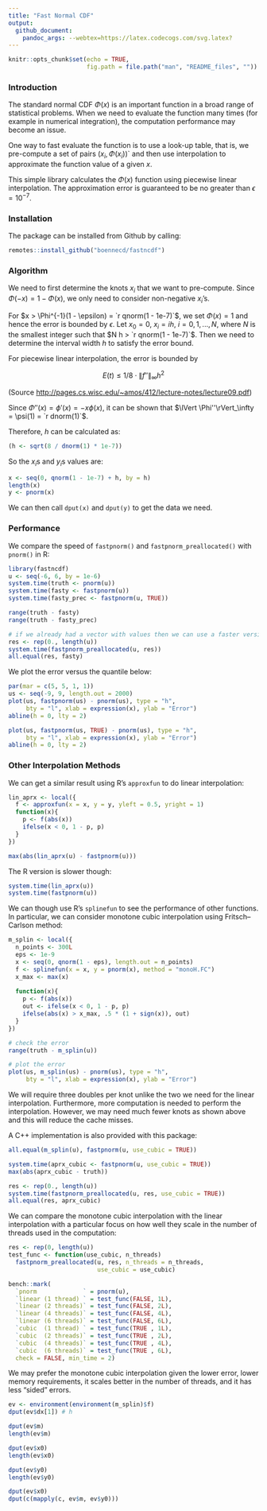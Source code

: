 ```yaml
---
title: "Fast Normal CDF"
output: 
  github_document:
    pandoc_args: --webtex=https://latex.codecogs.com/svg.latex?
---
```


```r
knitr::opts_chunk$set(echo = TRUE, 
                      fig.path = file.path("man", "README_files", ""))
```

### Introduction

The standard normal CDF $\Phi(x)$ is an important function in a broad range of
statistical problems. When we need to evaluate the function many times
(for example in numerical integration), the computation performance may become
an issue.

One way to fast evaluate the function is to use a look-up table, that is, 
we pre-compute a set of pairs $(x_i, \Phi(x_i))$` and then use interpolation
to approximate the function value of a given $x$.

This simple library calculates the $\Phi(x)$ function using piecewise linear
interpolation. The approximation error is guaranteed to be no greater than
$\epsilon = 10^{-7}$.

### Installation 

The package can be installed from Github by calling:

```r
remotes::install_github("boennecd/fastncdf")
```


### Algorithm

We need to first determine the knots $x_i$ that we want to pre-compute.
Since $\Phi(-x) = 1 - \Phi(x)$, we only need to consider non-negative 
$x_i$'s.

For $x > \Phi^{-1}(1 - \epsilon) = `r qnorm(1 - 1e-7)`$, 
we set $\Phi(x) = 1$ and hence the error is
bounded by $\epsilon$. Let $x_0 = 0$, $x_i = ih$, $i = 0, 1, ..., N$, where
$N$ is the smallest integer such that $N h > `r qnorm(1 - 1e-7)`$.
Then we need to determine the interval width $h$ to satisfy the error bound.

For piecewise linear interpolation, the error is bounded by

$$E(t) \leq 1/8 \cdot \lVert f''\rVert_{\infty}h^2$$

(Source [http://pages.cs.wisc.edu/~amos/412/lecture-notes/lecture09.pdf](http://pages.cs.wisc.edu/~amos/412/lecture-notes/lecture09.pdf))


Since $\Phi''(x) = \phi'(x) = -x \phi(x)$, it can be shown that 
$\lVert \Phi''\rVert_\infty = \psi(1) = `r dnorm(1)`$.

Therefore, $h$ can be calculated as:

```r
(h <- sqrt(8 / dnorm(1) * 1e-7))
```

So the $x_i$s and $y_i$s values are:

```r
x <- seq(0, qnorm(1 - 1e-7) + h, by = h)
length(x)
y <- pnorm(x)
```

We can then call `dput(x)` and `dput(y)` to get the data we need. 

### Performance

We compare the speed of `fastpnorm()` and `fastpnorm_preallocated()` 
with `pnorm()` in R:

```r
library(fastncdf)
u <- seq(-6, 6, by = 1e-6)
system.time(truth <- pnorm(u))
system.time(fasty <- fastpnorm(u))
system.time(fasty_prec <- fastpnorm(u, TRUE))

range(truth - fasty)
range(truth - fasty_prec)

# if we already had a vector with values then we can use a faster version
res <- rep(0., length(u))
system.time(fastpnorm_preallocated(u, res))
all.equal(res, fasty)
```

We plot the error versus the quantile below:

```r
par(mar = c(5, 5, 1, 1))
us <- seq(-9, 9, length.out = 2000)
plot(us, fastpnorm(us) - pnorm(us), type = "h",
     bty = "l", xlab = expression(x), ylab = "Error")
abline(h = 0, lty = 2)

plot(us, fastpnorm(us, TRUE) - pnorm(us), type = "h",
     bty = "l", xlab = expression(x), ylab = "Error")
abline(h = 0, lty = 2)
```

### Other Interpolation Methods

We can get a similar result using R's `approxfun` to do linear 
interpolation:

```r
lin_aprx <- local({
  f <- approxfun(x = x, y = y, yleft = 0.5, yright = 1)
  function(x){
    p <- f(abs(x))
    ifelse(x < 0, 1 - p, p)
  }
})

max(abs(lin_aprx(u) - fastpnorm(u)))
```

The R version is slower though:

```r
system.time(lin_aprx(u))
system.time(fastpnorm(u))
```

We can though use R's `splinefun` to see the performance of other functions. 
In particular, we can consider monotone cubic interpolation using 
Fritsch–Carlson method:

```r
m_splin <- local({
  n_points <- 300L
  eps <- 1e-9
  x <- seq(0, qnorm(1 - eps), length.out = n_points)
  f <- splinefun(x = x, y = pnorm(x), method = "monoH.FC")
  x_max <- max(x)
  
  function(x){
    p <- f(abs(x))
    out <- ifelse(x < 0, 1 - p, p)
    ifelse(abs(x) > x_max, .5 * (1 + sign(x)), out)
  }
})

# check the error 
range(truth - m_splin(u))

# plot the error
plot(us, m_splin(us) - pnorm(us), type = "h",
     bty = "l", xlab = expression(x), ylab = "Error")
```

We will require three doubles per knot unlike the two we need for 
the linear interpolation. Furthermore, more computation is needed to 
perform the interpolation. However, we may need much fewer knots as shown 
above and this will reduce the cache misses.

A C++ implementation is also provided with this package:

```r
all.equal(m_splin(u), fastpnorm(u, use_cubic = TRUE))

system.time(aprx_cubic <- fastpnorm(u, use_cubic = TRUE))
max(abs(aprx_cubic - truth))

res <- rep(0., length(u))
system.time(fastpnorm_preallocated(u, res, use_cubic = TRUE))
all.equal(res, aprx_cubic)
```

We can compare the monotone cubic interpolation with the linear 
interpolation with a particular focus on how well they scale in the number 
of threads used in the computation:

```r
res <- rep(0, length(u))
test_func <- function(use_cubic, n_threads)
  fastpnorm_preallocated(u, res, n_threads = n_threads, 
                         use_cubic = use_cubic)

bench::mark(
  `pnorm             ` = pnorm(u),
  `linear (1 thread) ` = test_func(FALSE, 1L),
  `linear (2 threads)` = test_func(FALSE, 2L),
  `linear (4 threads)` = test_func(FALSE, 4L),
  `linear (6 threads)` = test_func(FALSE, 6L),
  `cubic  (1 thread) ` = test_func(TRUE , 1L),
  `cubic  (2 threads)` = test_func(TRUE , 2L),
  `cubic  (4 threads)` = test_func(TRUE , 4L),
  `cubic  (6 threads)` = test_func(TRUE , 6L),
  check = FALSE, min_time = 2)
```

We may prefer the monotone cubic 
interpolation given the lower error, lower memory 
requirements, it scales better in the number of threads, 
and it has less "sided" errors.

```r
ev <- environment(environment(m_splin)$f)
dput(ev$dx[1]) # h

dput(ev$m)
length(ev$m)

dput(ev$x0)
length(ev$x0)

dput(ev$y0)
length(ev$y0)

dput(ev$x0)
dput(c(mapply(c, ev$m, ev$y0)))
```

